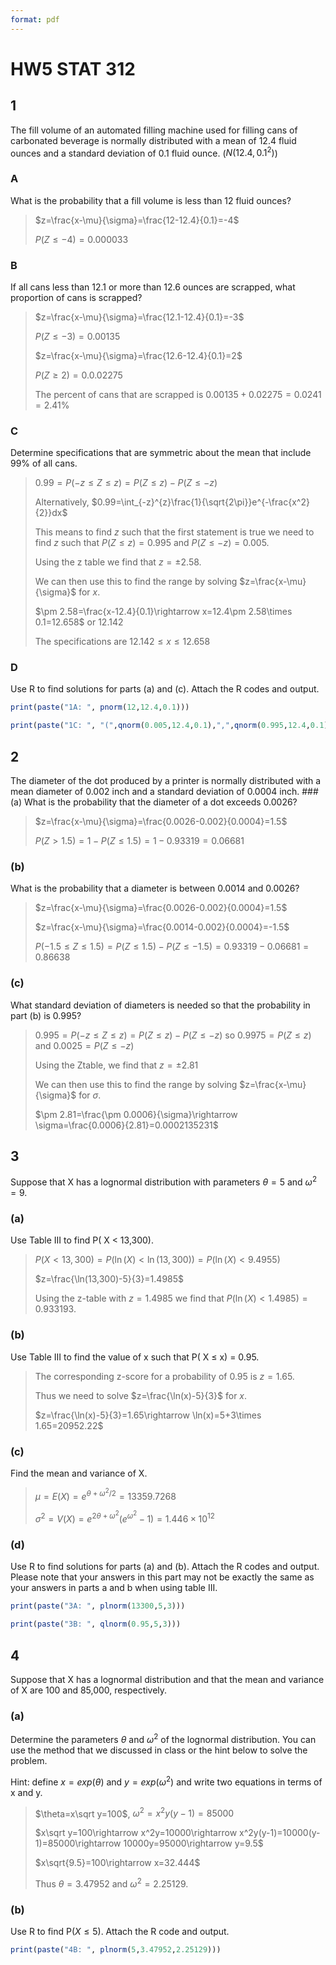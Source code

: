 ```yaml
---
format: pdf
---
```


# HW5 STAT 312

## 1
The fill volume of an automated filling machine used for filling cans of carbonated beverage is normally
distributed with a mean of 12.4 fluid ounces and a standard deviation of 0.1 fluid ounce. ($N(12.4, 0.1^2)$)

### A
What is the probability that a fill volume is less than 12 fluid ounces?

> $z=\frac{x-\mu}{\sigma}=\frac{12-12.4}{0.1}=-4$
>
> $P(Z\leq -4)=0.000033$

### B
If all cans less than 12.1 or more than 12.6 ounces are scrapped, what proportion of cans is scrapped?

> $z=\frac{x-\mu}{\sigma}=\frac{12.1-12.4}{0.1}=-3$
>
> $P(Z\leq -3)=0.00135$
>
> $z=\frac{x-\mu}{\sigma}=\frac{12.6-12.4}{0.1}=2$
>
> $P(Z\geq 2)=0.0.02275$
>
> The percent of cans that are scrapped is $0.00135 + 0.02275 = 0.0241=2.41$%
>

### C
Determine specifications that are symmetric about the mean that include 99% of all cans.

> $0.99=P(-z\leq Z\leq z)=P(Z\leq z)-P(Z\leq -z)$
>
> Alternatively, $0.99=\int_{-z}^{z}\frac{1}{\sqrt{2\pi}}e^{-\frac{x^2}{2}}dx$
>
> This means to find $z$ such that the first statement is true we need to find $z$ such that $P(Z\leq z)=0.995$ and $P(Z\leq -z)=0.005%$. 
>
> Using the z table we find that $z=\pm 2.58$.
>
> We can then use this to find the range by solving $z=\frac{x-\mu}{\sigma}$ for $x$.
>
> $\pm 2.58=\frac{x-12.4}{0.1}\rightarrow x=12.4\pm 2.58\times 0.1=12.658$ or $12.142$
>
> The specifications are $12.142\leq x\leq 12.658$


### D
Use R to find solutions for parts (a) and (c). Attach the R codes and output.

```r

print(paste("1A: ", pnorm(12,12.4,0.1)))

print(paste("1C: ", "(",qnorm(0.005,12.4,0.1),",",qnorm(0.995,12.4,0.1), ")"))

```

## 2
The diameter of the dot produced by a printer is normally distributed with a mean diameter of 0.002
inch and a standard deviation of 0.0004 inch.
### (a)
What is the probability that the diameter of a dot exceeds 0.0026?

> $z=\frac{x-\mu}{\sigma}=\frac{0.0026-0.002}{0.0004}=1.5$
> 
> $P(Z> 1.5)=1-P(Z\leq 1.5)=1-0.93319=0.06681$

### (b)
What is the probability that a diameter is between 0.0014 and 0.0026?

> $z=\frac{x-\mu}{\sigma}=\frac{0.0026-0.002}{0.0004}=1.5$
> 
> $z=\frac{x-\mu}{\sigma}=\frac{0.0014-0.002}{0.0004}=-1.5$
> 
> $P(-1.5\leq Z\leq 1.5)=P(Z\leq 1.5)-P(Z\leq -1.5)=0.93319-0.06681=0.86638$

### (c)
What standard deviation of diameters is needed so that the probability in part (b) is 0.995?

> $0.995=P(-z\leq Z\leq z)=P(Z\leq z)-P(Z\leq -z)$ so $0.9975=P(Z\leq z)$ and $0.0025=P(Z\leq -z)$
> 
> Using the Ztable, we find that $z=\pm 2.81$
>
> We can then use this to find the range by solving $z=\frac{x-\mu}{\sigma}$ for $\sigma$.
>
> $\pm 2.81=\frac{\pm 0.0006}{\sigma}\rightarrow \sigma=\frac{0.0006}{2.81}=0.0002135231$


## 3
Suppose that X has a lognormal distribution with parameters $θ = 5$ and $ω^2 = 9$.

### (a)
Use Table III to find P( X < 13,300).

> $P(X<13,300)=P(\ln(X)<\ln(13,300))=P(\ln(X)<9.4955)$
>
> $z=\frac{\ln(13,300)-5}{3}=1.4985$
>
> Using the z-table with $z=1.4985$ we find that $P(\ln(X)<1.4985)=0.933193$.

### (b)
Use Table III to find the value of x such that P( X ≤ x) = 0.95.

> The corresponding z-score for a probability of 0.95 is $z=1.65$.
>
> Thus we need to solve $z=\frac{\ln(x)-5}{3}$ for $x$.
>
> $z=\frac{\ln(x)-5}{3}=1.65\rightarrow \ln(x)=5+3\times 1.65=20952.22$

### (c)
Find the mean and variance of X.

> $\mu=E(X)=e^{\theta+\omega^2/2}=13359.7268$
>
> $\sigma^2=V(X)=e^{2\theta+\omega^2}(e^{\omega^2}-1)=1.446\times 10^{12}$

### (d)
Use R to find solutions for parts (a) and (b). Attach the R codes and output. Please note that your answers in this part may not be exactly the same as your answers in parts a and b when using table III.

```r

print(paste("3A: ", plnorm(13300,5,3)))

print(paste("3B: ", qlnorm(0.95,5,3)))

```

## 4
Suppose that X has a lognormal distribution and that the mean and variance of X are 100 and 85,000, respectively.

### (a)
Determine the parameters $θ$ and $ω^2$ of the lognormal distribution. You can use the method that we discussed in class or the hint below to solve the problem.

Hint: define $x= exp( θ )$ and $y= exp( ω^2 )$ and write two equations in terms of x and y.

> $\theta=x\sqrt y=100$, $\omega^2=x^2y(y-1)=85000$
>
> $x\sqrt y=100\rightarrow x^2y=10000\rightarrow x^2y(y-1)=10000(y-1)=85000\rightarrow 10000y=95000\rightarrow y=9.5$
>
> $x\sqrt{9.5}=100\rightarrow x=32.444$
>
> Thus $θ=3.47952$ and $ω^2=2.25129$.

### (b)
Use R to find P$(X\leq 5)$. Attach the R code and output.

```r

print(paste("4B: ", plnorm(5,3.47952,2.25129)))

```